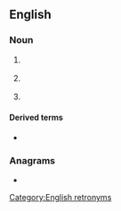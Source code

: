 {{also|clì|clí}}
==English==

===Noun===
{{en-initialism}}

# {{lb|en|computing}} {{initialism of|Common Language Infrastructure|nodot=1|lang=en}} {{gloss|for [[.NET]].}}
# {{lb|en|computing}} {{initialism of|command line interface|Command-Line Interface|nodot=1|lang=en}} {{gloss|a way to communicate with a computer in the absence of a [[GUI]].}}
# {{lb|en|computing}} {{initialism of|command-line interpreter|Command-Line Interpreter|lang=en}}

====Derived terms====
* {{l|en|CLI-compliant}}

===Anagrams===
* {{anagrams|en|CIL}}

[[Category:English retronyms]]